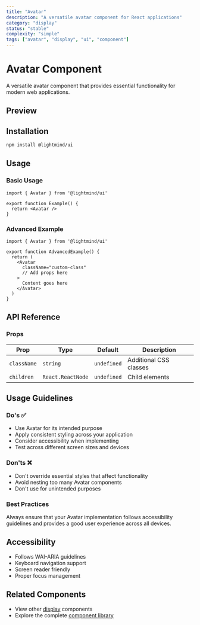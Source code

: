 ```yaml
---
title: "Avatar"
description: "A versatile avatar component for React applications"
category: "display"
status: "stable"
complexity: "simple"
tags: ["avatar", "display", "ui", "component"]
---
```



# Avatar Component

A versatile avatar component that provides essential functionality for modern web applications.

## Preview

<div className="space-y-6">
  <AvatarDemo />
</div>

## Installation

```bash
npm install @lightmind/ui
```

## Usage

### Basic Usage

```tsx
import { Avatar } from '@lightmind/ui'

export function Example() {
  return <Avatar />
}
```

### Advanced Example

```tsx
import { Avatar } from '@lightmind/ui'

export function AdvancedExample() {
  return (
    <Avatar
      className="custom-class"
      // Add props here
    >
      Content goes here
    </Avatar>
  )
}
```

## API Reference

### Props

| Prop | Type | Default | Description |
|------|------|---------|-------------|
| `className` | `string` | `undefined` | Additional CSS classes |
| `children` | `React.ReactNode` | `undefined` | Child elements |

## Usage Guidelines

### Do's ✅

- Use Avatar for its intended purpose
- Apply consistent styling across your application
- Consider accessibility when implementing
- Test across different screen sizes and devices

### Don'ts ❌

- Don't override essential styles that affect functionality
- Avoid nesting too many Avatar components
- Don't use for unintended purposes

### Best Practices

Always ensure that your Avatar implementation follows accessibility guidelines and provides a good user experience across all devices.

## Accessibility

- Follows WAI-ARIA guidelines
- Keyboard navigation support
- Screen reader friendly
- Proper focus management

## Related Components

- View other [display](/category/display) components
- Explore the complete [component library](/search)
